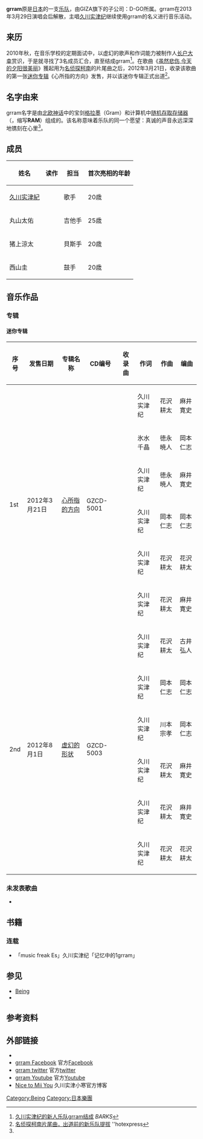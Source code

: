 {{lowercase}}{{Infobox Musician 
| Name                = grram
| Background          = group_or_band
| Alias               = 
| Died                = 
| Origin              = {{Flagicon|日本}} 
| Genre               = [[J-POP|J-POP]]
| Occupation          = 
| Years_active        = 
| Label               = [[GIZA_studio|GIZA studio]]/D-GO
| Production          =
| Associated_acts     = [[花沢耕太|花沢耕太]]<br/>[[岡本仁志|岡本仁志]]<br/>[[麻井寛史|麻井寛史]]
| Influences          = 
| URL                 = [http://grram.jp/ http://grram.jp/]
| Current_members     = [[久川实津紀|久川实津紀]]（声乐）
| Past_members        = 丸山太佑（吉他）<br/>猪上涼太（貝斯）<br/>西山圭（鼓手）
}}
'''grram'''原是[[日本|日本]]的一支[[乐队|乐队]]，由GIZA旗下的子公司：D-GO所属。grram在2013年3月29日演唱会后解散，主唱[[久川实津纪|久川实津纪]]继续使用grram的名义进行音乐活动。

==来历==
2010年秋，'''{{link-ja|久川实津纪|久川実津紀}}'''在音乐学校的定期面试中，以虚幻的歌声和作词能力被制作人[[长户大幸|长户大幸]]赏识，于是就寻找了3名成员汇合，直至结成grram<ref name = barks>[http://www.barks.jp/news/?id=1000076506 久川实津纪的新人乐队grram结成] {{Wayback|url=http://www.barks.jp/news/?id=1000076506 |date=20200517063552 }} ''BARKS''</ref>。在歌曲《[[虽然悲伤_今天的夕阳很美丽|虽然悲伤 今天的夕阳很美丽]]》獲起用为[[名侦探柯南|名侦探柯南]]的片尾曲之后，2012年3月21日，收录该歌曲的第一张[[迷你专辑|迷你专辑]]《心所指的方向》发售，并以该迷你专辑正式出道<ref>[http://www.hotexpress.co.jp/news/120126_grram/ 名侦探柯南片尾曲，出道前的新乐队提拔] {{Wayback|url=http://www.hotexpress.co.jp/news/120126_grram/ |date=20131020170105 }}''hotexpress</ref>。

==名字由来==
grram名字是由[[北欧神话|北欧神话]]中的宝剑[[格拉墨|格拉墨]]（Gram）和计算机中[[随机存取存储器|随机存取存储器]]（{{lang-en|'''R'''andom '''A'''ccess '''M'''emory}}，缩写'''RAM'''）组成的。该名称意味着乐队的同一个愿望：真诚的声音永远深深地镌刻在心里<ref name = barks/>。

==成员==
{| class="wikitable"
!姓名!!读作!!担当!!首次亮相的年龄
|-
|[[久川实津紀|久川实津紀]]||{{lang|ja|くがわ みずき}}||歌手||20歳
|-
|丸山太佑||{{lang|ja|まるやま たいすけ}}||吉他手||25歳
|-
|猪上涼太||{{lang|ja|いのうえ りょうた}}||貝斯手||20歳
|-
|西山圭||{{lang|ja|にしやま けい}}||鼓手||20歳
|}

==音乐作品==
===专辑===
====迷你专辑====
{| class="wikitable"
!序号!!发售日期!!专辑名称!!CD编号!!收录曲!!作词!!作曲!!编曲
|-
!rowspan="6"|1st
|rowspan="6"|2012年3月21日||rowspan="6"|[[心所指的方向|心所指的方向]]||rowspan="6"|GZCD-5001||{{lang|ja|心の指すほうへ}}||久川实津纪||花沢耕太||麻井寛史
|-
|{{lang|ja|悲しいほど 今日の夕陽 きれいだね}}||氷水千晶||徳永暁人||岡本仁志
|-
|{{lang|ja|オレンジの空}}||久川实津纪||徳永暁人||麻井寛史
|-
|{{lang|ja|君じゃない！私じゃない！}}||久川实津纪||岡本仁志||岡本仁志
|-
|{{lang|ja|あなたがいない}}||久川实津纪||花沢耕太||花沢耕太
|-
|{{lang|ja|新しい朝は来る}}||久川实津纪||花沢耕太||麻井寛史
|-
!rowspan="6"|2nd
|rowspan="6"|2012年8月1日||rowspan="6"|[[虚幻的形状|虚幻的形状]]||rowspan="6"|GZCD-5003||{{lang|ja|旅立ちの朝に}}||久川实津纪||花沢耕太||古井弘人
|-
|{{lang|ja|空のようなヒト}}||久川实津纪||岡本仁志||岡本仁志
|-
|{{lang|ja|大切なものはきっと}}||久川实津纪||川本宗孝||岡本仁志
|-
|{{lang|ja|1人で数える記念日}}||久川实津纪||花沢耕太||麻井寛史
|-
|{{lang|ja|世界の片隅で}}||久川实津纪||花沢耕太||麻井寛史
|-
|{{lang|ja|幸せはまぼろし}}||久川实津纪||花沢耕太||花沢耕太
|}

===未发表歌曲===
*{{lang|ja|思い出の場所は}}

==书籍==
===连载===
*「music freak Es」久川实津纪「记忆中的1grram」

==参见==
*[[Being_(公司)|Being]]
*{{link-ja|GIZA创作学校|GIZAクリエイターズスクール}}

==参考资料==
{{Reflist}}

==外部链接==
*{{official website|http://grram.jp}}{{ja}}
*[http://www.facebook.com/grramofficial grram Facebook] {{Wayback|url=http://www.facebook.com/grramofficial |date=20200721034340 }}官方[[Facebook|Facebook]]{{ja}}
*[https://twitter.com/grram_info grram twitter] {{Wayback|url=https://twitter.com/grram_info |date=20160311032358 }}官方[[twitter|twitter]]{{ja}}
*[http://www.youtube.com/user/grram grram Youtube] {{Wayback|url=http://www.youtube.com/user/grram |date=20200918052912 }}官方[[Youtube|Youtube]]
*[http://ameblo.jp/mizuki-kugawa Nice to Mii You] {{Wayback|url=http://ameblo.jp/mizuki-kugawa |date=20201129145025 }}久川实津小寒官方博客{{ja}}

[[Category:Being|Category:Being]]
[[Category:日本樂團|Category:日本樂團]]